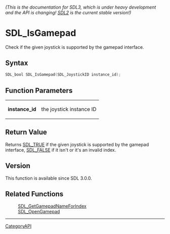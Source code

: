 ====== (This is the documentation for SDL3, which is under heavy development and the API is changing! [https://wiki.libsdl.org/SDL2/ SDL2] is the current stable version!) ======
= SDL_IsGamepad =

Check if the given joystick is supported by the gamepad interface.

== Syntax ==

<syntaxhighlight lang='c'>
SDL_bool SDL_IsGamepad(SDL_JoystickID instance_id);
</syntaxhighlight>

== Function Parameters ==

{|
|'''instance_id'''
|the joystick instance ID
|}

== Return Value ==

Returns [[SDL_TRUE]] if the given joystick is supported by the gamepad
interface, [[SDL_FALSE]] if it isn't or it's an invalid index.

== Version ==

This function is available since SDL 3.0.0.

== Related Functions ==

:[[SDL_GetGamepadNameForIndex]]
:[[SDL_OpenGamepad]]

----
[[CategoryAPI]]


